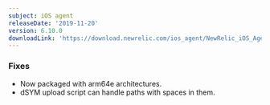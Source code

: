 ```yaml
---
subject: iOS agent
releaseDate: '2019-11-20'
version: 6.10.0
downloadLink: 'https://download.newrelic.com/ios_agent/NewRelic_iOS_Agent_6.10.0.zip'
---
```


### Fixes

* Now packaged with arm64e architectures.
* dSYM upload script can handle paths with spaces in them.
